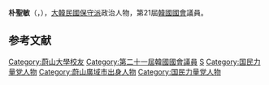 {{BLP unsourced|time=2020-10-08T07:59:28+00:00}}
{{Infobox politician
| name = 朴聖敏
| native_name = 박성민
| image = 
| caption = 
| birth_date = {{Birth date and age|1959|4|19}}
| birth_place = {{KOR}}[[慶尚南道|慶尚南道]][[蔚山市|蔚山市]]<br>{{small|（今[[蔚山廣域市|蔚山廣域市]]）}}
| residence = {{KOR}}[[蔚山|蔚山]]
| nationality = {{ROK}}
| party = {{PPP}}
| other_names = 
| alma_mater = [[蔚山大學|蔚山大學]]
| office = {{flagicon|South Korea}} 第21屆[[韓國國會|韓國國會]]議員
| term_start = 2020年5月30日
| term_end = 
| constituency = [[蔚山|蔚山]][[中區_(蔚山)|中區]]
| predecessor = [[鄭甲潤|鄭甲潤]]
| successor = 
}}

'''朴聖敏'''（{{kor|박성민|朴聖敏|Park Seong-min}}，{{bd|1959年|4月19日}}），[[大韓民國|大韓民國]][[保守派|保守派]]政治人物，第21屆[[韓國國會|韓國國會]]議員。

== 参考文献 ==
<references />

{{DEFAULTSORT:Park Seong-min}}
[[Category:蔚山大學校友|Category:蔚山大學校友]]
[[Category:第二十一屆韓國國會議員|Category:第二十一屆韓國國會議員]]
[[Category:朴姓|S]]
[[Category:国民力量党人物|Category:国民力量党人物]]
[[Category:蔚山廣域市出身人物|Category:蔚山廣域市出身人物]]
[[Category:国民力量党人物|Category:国民力量党人物]]